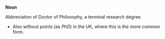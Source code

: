'''Noun'''

Abbreviation of Doctor of Philosophy, a terminal research degree.

*Also without points (as ''PhD'') in the UK, where this is the more common form.